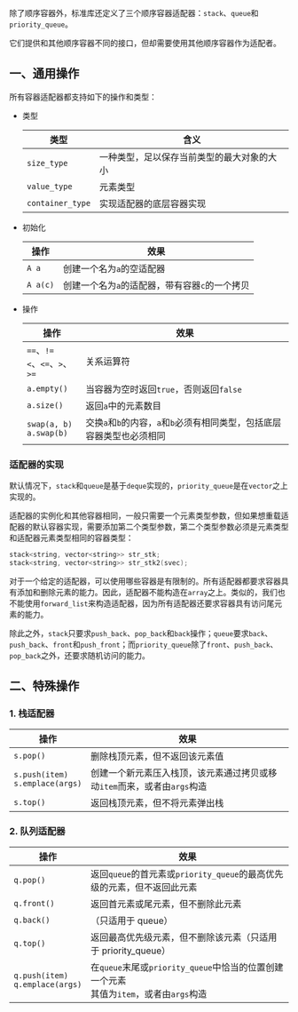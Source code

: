 除了顺序容器外，标准库还定义了三个顺序容器适配器：`stack`、`queue`和`priority_queue`。

它们提供和其他顺序容器不同的接口，但却需要使用其他顺序容器作为适配者。

## 一、通用操作

所有容器适配器都支持如下的操作和类型：

- 类型

  | 类型             | 含义                                       |
  | ---------------- | ------------------------------------------ |
  | `size_type`      | 一种类型，足以保存当前类型的最大对象的大小 |
  | `value_type`     | 元素类型                                   |
  | `container_type` | 实现适配器的底层容器实现                   |

- 初始化

  | 操作     | 效果                                           |
  | -------- | ---------------------------------------------- |
  | `A a`    | 创建一个名为`a`的空适配器                      |
  | `A a(c)` | 创建一个名为`a`的适配器，带有容器`c`的一个拷贝 |

- 操作

  | 操作                                 | 效果                                                         |
  | ------------------------------------ | ------------------------------------------------------------ |
  | `==`、`!=`<br />`<`、`<=`、`>`、`>=` | 关系运算符                                                   |
  | `a.empty()`                          | 当容器为空时返回`true`，否则返回`false`                      |
  | `a.size()`                           | 返回`a`中的元素数目                                          |
  | `swap(a, b)`<br />`a.swap(b)`        | 交换`a`和`b`的内容，`a`和`b`必须有相同类型，包括底层容器类型也必须相同 |

### 适配器的实现

默认情况下，`stack`和`queue`是基于`deque`实现的，`priority_queue`是在`vector`之上实现的。

适配器的实例化和其他容器相同，一般只需要一个元素类型参数，但如果想重载适配器的默认容器实现，需要添加第二个类型参数，第二个类型参数必须是元素类型和适配器元素类型相同的容器类型：

```cpp
stack<string, vector<string>> str_stk;
stack<string, vector<string>> str_stk2(svec);
```

对于一个给定的适配器，可以使用哪些容器是有限制的。所有适配器都要求容器具有添加和删除元素的能力。因此，适配器不能构造在`array`之上。类似的，我们也不能使用`forward_list`来构造适配器，因为所有适配器还要求容器具有访问尾元素的能力。

除此之外，`stack`只要求`push_back`、`pop_back`和`back`操作；`queue`要求`back`、`push_back`、`front`和`push_front`；而`priority_queue`除了`front`、`push_back`、`pop_back`之外，还要求随机访问的能力。



## 二、特殊操作

### 1. 栈适配器

| 操作                                  | 效果                                                         |
| ------------------------------------- | ------------------------------------------------------------ |
| `s.pop()`                             | 删除栈顶元素，但不返回该元素值                               |
| `s.push(item)`<br />`s.emplace(args)` | 创建一个新元素压入栈顶，该元素通过拷贝或移动`item`而来，或者由`args`构造 |
| `s.top()`                             | 返回栈顶元素，但不将元素弹出栈                               |



### 2. 队列适配器

| 操作                                  | 效果                                                         |
| ------------------------------------- | ------------------------------------------------------------ |
| `q.pop()`                             | 返回`queue`的首元素或`priority_queue`的最高优先级的元素，但不返回此元素 |
| `q.front()`                           | 返回首元素或尾元素，但不删除此元素                           |
| `q.back()`                            | （<Highlight color="#25c2a0">只适用于 queue</Highlight>）    |
| `q.top()`                             | 返回最高优先级元素，但不删除该元素（<Highlight color="#25c2a0">只适用于 priority_queue</Highlight>） |
| `q.push(item)`<br />`q.emplace(args)` | 在`queue`末尾或`priority_queue`中恰当的位置创建一个元素<br />其值为`item`，或者由`args`构造 |

